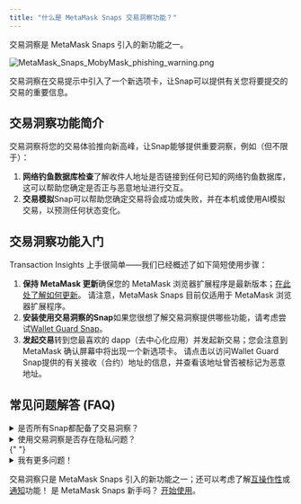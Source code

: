 ```yaml
---
title: "什么是 MetaMask Snaps 交易洞察功能？"
---
```


交易洞察是 MetaMask Snaps 引入的新功能之一。

<div class="center-container">
  <div class="img-small">
    <img
      src={
        require("../../../../../img/metamask-snaps/what-are-security-snaps/MetaMask_Snaps_MobyMask_phishing_warning.png")
          .default
      }
      alt="MetaMask_Snaps_MobyMask_phishing_warning.png"
    />
  </div>
</div>

交易洞察在交易提示中引入了一个新选项卡，让Snap可以提供有关您将要提交的交易的重要信息。

## 交易洞察功能简介

交易洞察将您的交易体验推向新高峰，让Snap能够提供重要洞察，例如（但不限于）：

1. **网络钓鱼数据库检查**了解收件人地址是否链接到任何已知的网络钓鱼数据库，这可以帮助您确定是否正与恶意地址进行交互。
2. **交易模拟**Snap可以帮助您确定交易将会成功或失败，并在本机或使用AI模拟交易，以预测任何状态变化。

## 交易洞察功能入门

Transaction Insights 上手很简单——我们已经概述了如下简短使用步骤：

1. **保持 MetaMask 更新**确保您的 MetaMask 浏览器扩展程序是最新版本；[在此处了解如何更新](/managing-my-wallet/using-metamask/how-to-update-the-version-of-metamask)。 请注意，MetaMask Snaps 目前仅适用于 MetaMask 浏览器扩展程序。
2. **安装使用交易洞察的Snap**如果您很想了解交易洞察提供哪些功能，请考虑尝试[Wallet Guard Snap](https://snaps.metamask.io/snap/npm/wallet-guard-snap?utm_source=metamaskSupport&utm_medium=knowledge-base&utm_campaign=2023_Sep_snaps-launch_content_txinsights)。
3. **发起交易**转到您最喜欢的 dapp（去中心化应用）并发起新交易；您会注意到 MetaMask 确认屏幕中将出现一个新选项卡。 请点击以访问Wallet Guard Snap提供的有关接收（合约）地址的信息，并查看该地址曾否被标记为恶意地址。

## 常见问题解答 (FAQ)

<details>
<summary>是否所有Snap都配备了交易洞察？</summary>

<div>

并非所有Snap都有利用交易洞察 。 检查每个Snap的说明，以了解其是否配备了交易洞察。 安装Snap时，您还可以检查其请求的权限，以了解其是否配备了交易洞察：

<div class="center-container">
  <div class="img-medium">
    <img
      src={
        require("../../../../../img/metamask-snaps/what-are-security-snaps/MetaMask_Snaps_transaction_insights_permission.png")
          .default
      }
      alt="获取并显示交易洞察"
    />
  </div>
</div>

</div>
</details>

<details>
  <summary>使用交易洞察是否存在隐私问题？</summary>
  <div>
    {" "}
    不同类型的Snap可访问不同的信息，取决于安装时所授予的权限。 您与第三方开发的Snap分享的任何用户数据都会被Snap开发者直接收集；MetaMask无法访问这些数据。
    仅安装由您信任的开发者提供的Snap，并在每次安装前都检查Snap的隐私政策和使用条款。{" "}
  </div>
</details>{" "}

<details>
  <summary>我有更多问题！</summary>
  <div>
    {" "}
    请参阅 [MetaMask Snaps 常见问题解答页面](/metamask-snaps/metamask-snaps-faq)。{" "}
  </div>
</details>

交易洞察只是 MetaMask Snaps 引入的新功能之一；还可以考虑了解[互操作性](/metamask-snaps/what-are-interoperability-snaps)或[通知](/metamask-snaps/what-are-communication-snaps)功能！ 是 MetaMask Snaps 新手吗？ [开始使用](/metamask-snaps/getting-started-with-metamask-snaps)。
